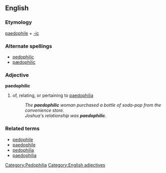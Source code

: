 ==English==
[[Category:Pedophilia]]
[[Category:English adjectives]]
=== Etymology ===
{{E.}} [[paedophile]] + [[-ic]]

=== Alternate spellings ===
*[[pedophilic]]
*[[pædophilic]]

=== Adjective ===
'''paedophilic'''
#of, relating, or pertaining to [[paedophilia]]
#:''The '''paedophilic''' woman purchased a bottle of soda-pop from the convenience store.''
#:''Joshua's relationship was '''paedophilic'''.''

=== Related terms ===
*[[pedophile]]
*[[paedophile]]
*[[pedophilia]]
*[[paedophilia]]